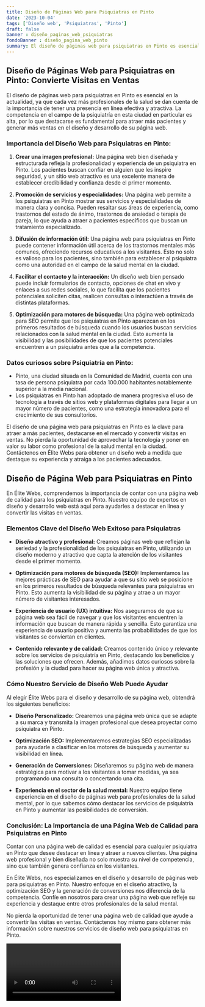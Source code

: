 ```yaml
---
title: Diseño de Páginas Web para Psiquiatras en Pinto
date: '2023-10-04'
tags: ['Diseño web', 'Psiquiatras', 'Pinto']
draft: false
banner : diseño_paginas_web_psiquiatras
fondoBanner : diseño_pagina_web_pinto
summary: El diseño de páginas web para psiquiatras en Pinto es esencial en la actualidad, ya que cada vez más profesionales de la salud se dan cuenta de la importancia de tener una presencia en línea efectiva y atractiva. La competencia en el campo de la psiquiatría en esta ciudad en particular es alta, por lo que destacarse es fundamental para atraer más pacientes y generar más ventas en el diseño y desarrollo de su página web.
---
```


## Diseño de Páginas Web para Psiquiatras en Pinto: Convierte Visitas en Ventas 

El diseño de páginas web para psiquiatras en Pinto es esencial en la actualidad, ya que cada vez más profesionales de la salud se dan cuenta de la importancia de tener una presencia en línea efectiva y atractiva. La competencia en el campo de la psiquiatría en esta ciudad en particular es alta, por lo que destacarse es fundamental para atraer más pacientes y generar más ventas en el diseño y desarrollo de su página web.

### Importancia del Diseño Web para Psiquiatras en Pinto:

1. **Crear una imagen profesional:** Una página web bien diseñada y estructurada refleja la profesionalidad y experiencia de un psiquiatra en Pinto. Los pacientes buscan confiar en alguien que les inspire seguridad, y un sitio web atractivo es una excelente manera de establecer credibilidad y confianza desde el primer momento.

2. **Promoción de servicios y especialidades:** Una página web permite a los psiquiatras en Pinto mostrar sus servicios y especialidades de manera clara y concisa. Pueden resaltar sus áreas de experiencia, como trastornos del estado de ánimo, trastornos de ansiedad o terapia de pareja, lo que ayuda a atraer a pacientes específicos que buscan un tratamiento especializado.

3. **Difusión de información útil:** Una página web para psiquiatras en Pinto puede contener información útil acerca de los trastornos mentales más comunes, ofreciendo recursos educativos a los visitantes. Esto no solo es valioso para los pacientes, sino también para establecer al psiquiatra como una autoridad en el campo de la salud mental en la ciudad.

4. **Facilitar el contacto y la interacción:** Un diseño web bien pensado puede incluir formularios de contacto, opciones de chat en vivo y enlaces a sus redes sociales, lo que facilita que los pacientes potenciales soliciten citas, realicen consultas o interactúen a través de distintas plataformas.

5. **Optimización para motores de búsqueda:** Una página web optimizada para SEO permite que los psiquiatras en Pinto aparezcan en los primeros resultados de búsqueda cuando los usuarios buscan servicios relacionados con la salud mental en la ciudad. Esto aumenta la visibilidad y las posibilidades de que los pacientes potenciales encuentren a un psiquiatra antes que a la competencia.

### Datos curiosos sobre Psiquiatría en Pinto:

- Pinto, una ciudad situada en la Comunidad de Madrid, cuenta con una tasa de persona psiquiatra por cada 100.000 habitantes notablemente superior a la media nacional.
- Los psiquiatras en Pinto han adoptado de manera progresiva el uso de tecnología a través de sitios web y plataformas digitales para llegar a un mayor número de pacientes, como una estrategia innovadora para el crecimiento de sus consultorios. 

El diseño de una página web para psiquiatras en Pinto es la clave para atraer a más pacientes, destacarse en el mercado y convertir visitas en ventas. No pierda la oportunidad de aprovechar la tecnología y poner en valor su labor como profesional de la salud mental en la ciudad. Contáctenos en Élite Webs para obtener un diseño web a medida que destaque su experiencia y atraiga a los pacientes adecuados.

<GifSeo />

<Cta />

## Diseño de Página Web para Psiquiatras en Pinto

En Élite Webs, comprendemos la importancia de contar con una página web de calidad para los psiquiatras en Pinto. Nuestro equipo de expertos en diseño y desarrollo web está aquí para ayudarles a destacar en línea y convertir las visitas en ventas. 

### Elementos Clave del Diseño Web Exitoso para Psiquiatras

- **Diseño atractivo y profesional:** Creamos páginas web que reflejan la seriedad y la profesionalidad de los psiquiatras en Pinto, utilizando un diseño moderno y atractivo que capta la atención de los visitantes desde el primer momento.

- **Optimización para motores de búsqueda (SEO):** Implementamos las mejores prácticas de SEO para ayudar a que su sitio web se posicione en los primeros resultados de búsqueda relevantes para psiquiatras en Pinto. Esto aumenta la visibilidad de su página y atrae a un mayor número de visitantes interesados.

- **Experiencia de usuario (UX) intuitiva:** Nos aseguramos de que su página web sea fácil de navegar y que los visitantes encuentren la información que buscan de manera rápida y sencilla. Esto garantiza una experiencia de usuario positiva y aumenta las probabilidades de que los visitantes se conviertan en clientes.

- **Contenido relevante y de calidad:** Creamos contenido único y relevante sobre los servicios de psiquiatría en Pinto, destacando los beneficios y las soluciones que ofrecen. Además, añadimos datos curiosos sobre la profesión y la ciudad para hacer su página web única y atractiva.

### Cómo Nuestro Servicio de Diseño Web Puede Ayudar

Al elegir Élite Webs para el diseño y desarrollo de su página web, obtendrá los siguientes beneficios:

- **Diseño Personalizado:** Crearemos una página web única que se adapte a su marca y transmita la imagen profesional que desea proyectar como psiquiatra en Pinto.

- **Optimización SEO:** Implementaremos estrategias SEO especializadas para ayudarle a clasificar en los motores de búsqueda y aumentar su visibilidad en línea.

- **Generación de Conversiones:** Diseñaremos su página web de manera estratégica para motivar a los visitantes a tomar medidas, ya sea programando una consulta o concertando una cita.

- **Experiencia en el sector de la salud mental:** Nuestro equipo tiene experiencia en el diseño de páginas web para profesionales de la salud mental, por lo que sabemos cómo destacar los servicios de psiquiatría en Pinto y aumentar las posibilidades de conversión.

### Conclusión: La Importancia de una Página Web de Calidad para Psiquiatras en Pinto

Contar con una página web de calidad es esencial para cualquier psiquiatra en Pinto que desee destacar en línea y atraer a nuevos clientes. Una página web profesional y bien diseñada no solo muestra su nivel de competencia, sino que también genera confianza en los visitantes.

En Élite Webs, nos especializamos en el diseño y desarrollo de páginas web para psiquiatras en Pinto. Nuestro enfoque en el diseño atractivo, la optimización SEO y la generación de conversiones nos diferencia de la competencia. Confíe en nosotros para crear una página web que refleje su experiencia y destaque entre otros profesionales de la salud mental.

No pierda la oportunidad de tener una página web de calidad que ayude a convertir las visitas en ventas. Contáctenos hoy mismo para obtener más información sobre nuestros servicios de diseño web para psiquiatras en Pinto.

<Video />

<CtaBot job='Psiquiatras' city='Pinto'/>

<Gmaps query='Pinto+españa+maps' />